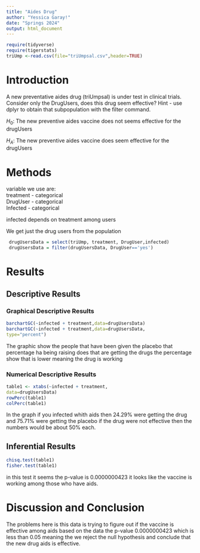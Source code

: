 ```yaml
---
title: "Aides Drug"
author: "Yessica Garay!"
date: "Springs 2024"
output: html_document
---
```


```r
require(tidyverse)
require(tigerstats)
triUmp <-read.csv(file="triUmpsal.csv",header=TRUE)
```

# Introduction

<!--In this section you explain what you are trying to show.  Where did the data come from?  What is the research or other question you are trying to answer?.  If you skimp in this section expect to be marked down in your grade. Paint a picture of the project a couple of paragraphs is expected!-->

A new  preventative aides drug (triUmpsal) is under test in clinical trials. Consider only the DrugUsers, does this drug seem effective?  Hint - use dplyr to obtain that subpopulation with the filter command.

$H_0$: The new preventive aides vaccine does not seems effective for the drugUsers

$H_A$: The new preventive aides vaccine does seem effective for the drugUsers


# Methods

<!--Decide on your methods:  use "variable analysis" or other appropriate descriptors.  Make sure to choose at least one graphical method and at least one numerical method. Discuss what data manipulations may be needed for example subsetting or other binning procedures and what sort of graphical displays and inferential tools will be used!-->

variable we use are:  
treatment - categorical  
DrugUser - categorical  
Infected - categorical  


infected depends on treatment among users

We get just the drug users from the population

```r
 drugUsersData = select(triUmp, treatment, DrugUser,infected)
 drugUsersData = filter(drugUsersData, DrugUser=='yes')
```

# Results

<!--Divide this section into two sub-sections:  One for your descriptive  results and one for your inferential results.!-->

## Descriptive Results

### Graphical Descriptive Results

<!--Graphical results here.  Make sure to show your code.  Provide appropriate labels for axes, giving units if possible, and provide a good title for the graph, too.  Use the graphical results to describe the patterns if any that exist in the data as focused toward the research question. Bottom line is to explain the features of the graph that are relevant to conforming or departing to what is expected by your null hypothesis !-->


```r
barchartGC(~infected + treatment,data=drugUsersData)
barchartGC(~infected + treatment,data=drugUsersData, 
type="percent")

```

The graphic show the people that have been given the placebo that percentage ha being raising does that are getting the drugs the percentage show that is lower meaning the drug is working

### Numerical Descriptive Results


```r
table1 <- xtabs(~infected + treatment, 
data=drugUsersData)
rowPerc(table1)
colPerc(table1)
```

In the graph if you infected whith aids then 24.29% were getting the drug and  75.71% were getting the placebo if the drug were not effective then the numbers would be about 50% each.

<!--Numerical results go here. Use the numerical results to describe the patterns if any that exist in the data as focused toward the research question!-->

## Inferential Results

```r
chisq.test(table1)
fisher.test(table1)
```

in this test it seems the p-value is 0.0000000423 it looks like the vaccine is working among those who have aids.


<!--State hypothesis clearly.  Make sure your discussion of the inferential test covers all the aspects that the test output produces, such as test statistic, p-value etc.  Make a decision about the null hypothesis, explain the assumptions on which the selected test/procedure was based, and why the chosen procedure satisfys the assumptions and is appropriate to answer the research
question!-->


# Discussion and Conclusion

The problems here is this data is trying to figure out if the vaccine is effective among aids based on the data the p-value 0.0000000423 which is less than 0.05 meaning the we reject the null hypothesis and conclude that the new drug aids is effective.

<!--Discussion and conclusion here.  If you found a relationship be sure to consider whether the relationship occurs because one of the variavbles causes the other, or whether they perhasps are related for some other reason.  Watch the chapter 6 videos from the GeorgeTown videos collection.!-->
